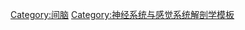 <noinclude>{{NoteTA|G1=Lifesciences}}</noinclude>
{{Navbox
 | name = 间脑
 | title = 人類[[间脑]]解剖
 | state = {{{state|autocollapsed}}}
 | listclass = hlist
 | group1 = [[上丘脑]]
 | list1 = {{Navbox|subgroup
 | group1 = 表面
 | list1 =
* [[松果體]]
* {{tsl|en|Habenula|缰|Habenula}}
* {{tsl|en|Habenular trigone||Habenular trigone}}
* {{tsl|en|Habenular commissure||Habenular commissure}}
 | group2 = [[灰质]]
 | list2 =
* {{tsl|en|Pretectal area||Pretectal area}}
* {{tsl|en|Habenular nuclei|缰核|Habenular nuclei}}
* {{tsl|en|Subcommissural organ||Subcommissural organ}}
 }}
 | group2 = [[丘脑]]
 | list2 = {{Navbox|subgroup
 | group1 = 表面
 | list1 =
* {{tsl|en|Stria medullaris of thalamus||Stria medullaris of thalamus}}
* {{tsl|en|Thalamic reticular nucleus||Thalamic reticular nucleus}}
* {{tsl|en|Taenia thalami||Taenia thalami}}
 | group2 = [[灰质]]/<br />{{tsl|en|List of thalamic nuclei||nuclei}}
 | list2 =
* ''paired:'' {{tsl|en|Anterior nuclei of thalamus||AN}}
* {{tsl|en|Ventral nuclear group|腹侧核群|腹侧}}
** {{tsl|en|Ventral anterior nucleus|腹前核|VA}}/{{tsl|en|Ventral lateral nucleus|腹外侧核|VL}}
** {{tsl|en|Ventral posterior nucleus|腹後核|VP}}/{{tsl|en|Ventral posteromedial nucleus|腹后内侧核|VPM}}/{{tsl|en|Ventral posterolateral nucleus|腹后外侧核|VPL}}
* {{tsl|en|Lateral nuclear group|丘脑外侧核群|外侧核群}}
** {{tsl|en|Lateral dorsal nucleus of thalamus||LD}}
** {{tsl|en|Lateral posterior nucleus of thalamus||LP}}
** {{tsl|en|Pulvinar nuclei|丘脑枕}}
* {{tsl|en|Metathalamus||Metathalamus}}
** {{tsl|en|Medial geniculate nucleus|内侧膝状体|MG}}
** [[外侧膝状体|LG]]
*** {{tsl|en|Parvocellular cell||P cell}}
*** {{tsl|en|Magnocellular cell||M cell}}
*** {{tsl|en|Koniocellular cell||K cell}}
* ''中线''：{{tsl|en|Medial dorsal nucleus||MD}}
* {{tsl|en|Intralaminar nuclei of thalamus|层间核}}
** {{tsl|en|Centromedian nucleus|中央内侧核}}
* [[中线核群]]
* {{tsl|en|Interthalamic adhesion||Interthalamic adhesion}}
 | group3 = [[白質]]
 | list3 =
* {{tsl|en|Mammillothalamic fasciculus||Mammillothalamic fasciculus}}
* {{tsl|en|Pallidothalamic tracts||Pallidothalamic tracts}}
** {{tsl|en|Ansa lenticularis||Ansa lenticularis}}
** {{tsl|en|Lenticular fasciculus||Lenticular fasciculus}}
** {{tsl|en|Thalamic fasciculus||Thalamic fasciculus}}
* ''{{tsl|en|Posterior column-medial lemniscus pathway||PCML}}''
** {{tsl|en|Medial lemniscus||Medial lemniscus}}
** {{tsl|en|Trigeminal lemniscus||Trigeminal lemniscus}}
* [[脊髓丘腦束]]
* {{tsl|en|Lateral lemniscus||Lateral lemniscus}}
* {{tsl|en|Dentatothalamic tract||Dentatothalamic tract}}
* {{tsl|en|Acoustic radiation||Acoustic radiation}}
* {{tsl|en|Optic radiation||Optic radiation}}
* {{tsl|en|Subthalamic fasciculus||Subthalamic fasciculus}}
* {{tsl|en|Anterior trigeminothalamic tract||Anterior trigeminothalamic tract}}
* {{tsl|en|Medullary laminae of thalamus||Medullary laminae}}
 }}
 | group3 = [[下丘脑]]
 | list3 = {{Navbox|subgroup
 | group1 = 表面
 | list1 =
* [[正中隆突]]/{{tsl|en|Tuber cinereum||Tuber cinereum}}
* [[乳狀體]]
* [[腦垂腺柄]]
 | group2 = [[灰质]]
 | list2 = {{Navbox|subgroup
 | group1 = [[自主神经系统]]
 | list1 =
* {{tsl|en|Anterior hypothalamic nucleus|下丘脑前核|前核（副交感/散熱）}}
* {{tsl|en|Posterior nucleus of hypothalamus|下丘脑後核|後核（交感/保溫）}}
 | group2 = [[內分泌系統]]
 | list2 =
* ''{{tsl|en|posterior pituitary|腦下垂體後葉|垂體後葉}}：'' {{tsl|en|Paraventricular nucleus of hypothalamus|下丘脑室旁核|Paraventricular}}
** {{tsl|en|Magnocellular neurosecretory cell||Magnocellular neurosecretory cell}}
** {{tsl|en|Parvocellular neurosecretory cell||Parvocellular neurosecretory cell}}
* {{tsl|en|Supraoptic nucleus|下丘脑视上区|视上区}}
** [[催产素]]/[[抗利尿激素]]
* ''其他：'' [[弓狀核]]
* {{tsl|en|Preoptic area|下丘脑视前区|视前区（GnRH）}}
* {{tsl|en|Suprachiasmatic nucleus|下丘脑视交叉上核|视交叉上核（褪黑激素）}}
 | group3 = [[情绪]]
 | list3 =
* {{tsl|en|Lateral hypothalamus|下丘脑外侧区|外侧区}}
* {{tsl|en|Ventromedial nucleus|下丘脑腹内侧核|腹内侧核}}
* {{tsl|en|Dorsomedial hypothalamic nucleus|下丘脑背内侧核|背内侧核}}
 }}
 | group3 = [[白質]]
 | list3 =
* ''傳入纖維''
** {{tsl|en|Medial forebrain bundle||Medial forebrain bundle}}
** {{tsl|en|Retinohypothalamic tract||Retinohypothalamic tract}}
* ''傳出纖維''
** {{tsl|en|Mammillothalamic fasciculus||Mammillothalamic fasciculus}}
** {{tsl|en|Stria terminalis||Stria terminalis}}
** {{tsl|en|Dorsal longitudinal fasciculus||Dorsal longitudinal fasciculus}}
 | group4 = [[垂體]]
 | list4 =
* {{tsl|en|Posterior pituitary|腦下垂體後葉|後葉}}屬於中腦的一部分，而{{tsl|en|Anterior pituitary|腦下垂體前葉|前葉}}則是屬於其他腺體。
 }}
 | group4 = [[底丘脑]]
 | list4 =
* {{tsl|en|Subthalamic nucleus|底丘脑核}}
* {{tsl|en|Zona incerta|底丘腦未定帶|未定带}}
}}<noinclude>
{{collapsible option}}
{{解剖学导航文档}}
[[Category:间脑]]
[[Category:神经系统与感觉系统解剖学模板]]
</noinclude>